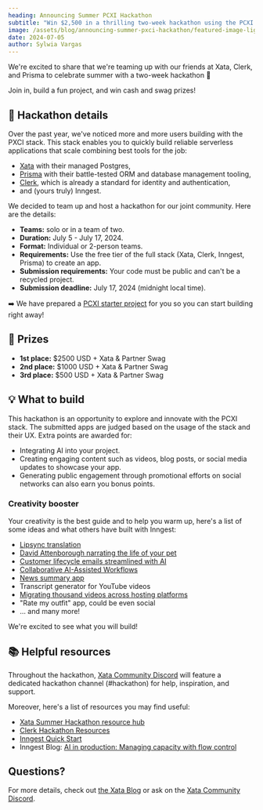 ```yaml
---
heading: Announcing Summer PCXI Hackathon
subtitle: "Win $2,500 in a thrilling two-week hackathon using the PCXI stack: Prisma, Xata, Clerk, Inngest 🎉"
image: /assets/blog/announcing-summer-pxci-hackathon/featured-image-light.jpg
date: 2024-07-05
author: Sylwia Vargas
---
```


We're excited to share that we're teaming up with our friends at Xata, Clerk, and Prisma to celebrate summer with a two-week hackathon 🎉

Join in, build a fun project, and win cash and swag prizes! 

## 📝 Hackathon details

Over the past year, we've noticed more and more users building with the PXCI stack. This stack enables you to quickly build reliable serverless applications that scale combining best tools for the job:
- [Xata](https://xata.io/) with their managed Postgres,
- [Prisma](https://www.prisma.io/) with their battle-tested ORM and database management tooling,
- [Clerk](https://clerk.com/), which is already a standard for identity and authentication,
- and (yours truly) Inngest.

We decided to team up and host a hackathon for our joint community. Here are the details:

- **Teams:** solo or in a team of two.
- **Duration:** July 5 - July 17, 2024.
- **Format:** Individual or 2-person teams.
- **Requirements:** Use the free tier of the full stack (Xata, Clerk, Inngest, Prisma) to create an app.
- **Submission requirements:** Your code must be public and can't be a recycled project.
- **Submission deadline:** July 17, 2024 (midnight local time).

➡️ We have prepared a [PCXI starter project](https://github.com/inngest/next-pxci-starter) for you so you can start building right away!

## 🎉 Prizes
- **1st place:** $2500 USD + Xata & Partner Swag
- **2nd place:** $1000 USD + Xata & Partner Swag
- **3rd place:** $500 USD + Xata & Partner Swag

## 💡 What to build

This hackathon is an opportunity to explore and innovate with the PCXI stack. The submitted apps are judged based on the usage of the stack and their UX. Extra points are awarded for:
- Integrating AI into your project.
- Creating engaging content such as videos, blog posts, or social media updates to showcase your app.
- Generating public engagement through promotional efforts on social networks can also earn you bonus points.

### Creativity booster

Your creativity is the best guide and to help you warm up, here's a list of some ideas and what others have built with Inngest:

- [Lipsync translation](https://x.com/amirfkrlh/status/1808472004426928609)
- [David Attenborough narrating the life of your pet](https://x.com/stuffyokodraws/status/1785346280899977625)
- [Customer lifecycle emails streamlined with AI](/blog/lifecycle-emails-with-resend)
- [Collaborative AI-Assisted Workflows](/blog/semi-autonomous-ai-agents)
- [News summary app](/customers/fey)
- Transcript generator for YouTube videos
- [Migrating thousand videos across hosting platforms](/blog/mux-migrating-video-collections)
- "Rate my outfit" app, could be even social
- ... and many more!

We're excited to see what you will build!

## 📚 Helpful resources

Throughout the hackathon, [Xata Community Discord](https://xata.io/discord) will feature a dedicated hackathon channel (#hackathon) for help, inspiration, and support.

Moreover, here's a list of resources you may find useful:

- [Xata Summer Hackathon resource hub](https://xata.notion.site/Summer-Hackathon-Resources-a612dffc333a41c2bf9f3f8ed7712750)
- [Clerk Hackathon Resources](https://clerkdev.notion.site/Clerk-Hackathon-Resources-1993bf4a3b3841fb91b01b209b9258d1)
- [Inngest Quick Start](/docs/quick-start)
- Inngest Blog: [AI in production: Managing capacity with flow control](/blog/ai-in-production-managing-capacity-with-flow-control)

## Questions?

For more details, check out [the Xata Blog](https://xata.io/blog/summer-launch-pxci-hackathon) or ask on the [Xata Community Discord](https://xata.io/discord).


